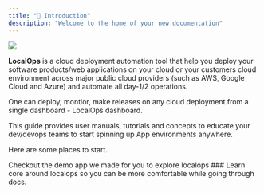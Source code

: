 ```yaml
---
title: "👋 Introduction"
description: "Welcome to the home of your new documentation"
---
```


![](image.png)

**LocalOps** is a cloud deployment automation tool that help you deploy your software products/web applications on your cloud or your customers cloud environment across major public cloud providers (such as AWS, Google Cloud and Azure) and automate all day-1/2 operations.

One can deploy, montior, make releases on any cloud deployment from a single dashboard - LocalOps dashboard.

This guide provides user manuals, tutorials and concepts to educate your dev/devops teams to start spinning up App environments anywhere.

Here are some places to start.

<CardGroup cols={2}>
  <Card title="Try our demo" icon="pen-to-square" href="https://mintlify.com/docs/quickstart">
    Checkout the demo app we made for you to explore localops
  </Card>

  <Card title="Core Concepts" icon="image" href="https://mintlify.com/docs/development">
    ### Learn core around localops so you can be more comfortable while going through docs.
  </Card>
</CardGroup>